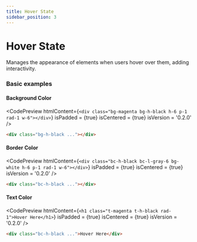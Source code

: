 ```yaml
---
title: Hover State
sidebar_position: 3
---
```



# Hover State

Manages the appearance of elements when users hover over them, adding interactivity.

### Basic examples

#### Background Color

<CodePreview
  htmlContent={`
    <div class="bg-magenta bg-h-black h-6 p-1 rad-1 w-6"></div>
  `}
  isPadded = {true}
  isCentered = {true}
  isVersion = '0.2.0'
/>

```html
<div class="bg-h-black ..."></div>
```

#### Border Color

<CodePreview
  htmlContent={`
    <div class="bc-h-black bc-l-gray-6 bg-white h-6 p-1 rad-1 w-6"></div>
  `}
  isPadded = {true}
  isCentered = {true}
  isVersion = '0.2.0'
/>

```html
<div class="bc-h-black ..."></div>
```

#### Text Color

<CodePreview
  htmlContent={`
    <h1 class="t-magenta t-h-black rad-1">Hover Here</h1>
  `}
  isPadded = {true}
  isCentered = {true}
  isVersion = '0.2.0'
/>

```html
<div class="bc-h-black ...">Hover Here</div>
```